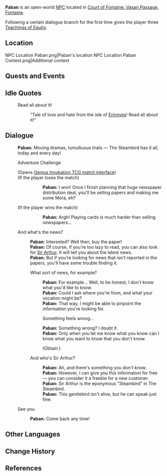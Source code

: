 {{Meta
<!-- Remove this template after adding the missing info -->
|missing_NPC_profile  = yes
}}
{{Character Infobox
|type             = Open-World NPC
|image            = NPC Paban.png
|realname         = <!-- Optional, if different from in-game name -->
|deceased         = <!-- Past (for deceased prior to events of the game) or free response -->
|region           = Fontaine
|location         = Fontaine
|affiliation      = The Steambird
|title            = Newsy

|ancestry         = <!-- Clan/family -->
|father           = 
|mother           = 
|spouse           = 
|sibling          = 
|child            = 
|relative         = 

|voiceEN          = 
|voiceCN          = 
|voiceJP          = [https://www.81produce.co.jp/dcms_plusdb/index.php/item?cell003=%E3%81%8B%E8%A1%8C&label=1&cell004=&name=%E5%8F%B6%E7%9F%A2%E3%80%80%E3%82%8A%E3%81%8B&id=438 Kanaya Rika ({{ja|叶矢りか}})]<ref name="Kanaya Rika">Twitter: [https://twitter.com/OHAYO_rika/status/1692435617312059434 JP VA Self Announcement] ([https://web.archive.org/web/20230822065018/https://twitter.com/OHAYO_rika/status/1692435617312059434 Archived])</ref>
|voiceKR          = 
|dialoguereward   = {{Card|Teachings of Equity|3}}
}}
'''Paban''' is an open-world [[NPC]] located in [[Court of Fontaine: Vasari Passage]], [[Fontaine]].

Following a certain dialogue branch for the first time gives the player three [[Teachings of Equity]].

==Location==
<gallery>
NPC Location Paban.png|Paban's location
NPC Location Paban Context.png|Additional context
</gallery>
<!--
==Profile==
''(To be added.)''

===Appearance===
''(To be added.)''
-->
==Quests and Events==
{{Quests and Events}}

==Idle Quotes==
{{Dialogue Start}}
: {{DIcon|Idle}} Read all about it!
:: {{A|VO Paban 01.ogg}} "Tale of love and hate from the isle of [[Erinnyes]]! Read all about it!"
{{Dialogue End}}

==Dialogue==
{{Dialogue Start}}
:'''Paban:''' Moving dramas, tumultuous trials &mdash; The Steambird has it all, today and every day!
:{{DIcon|TCG}} Adventure Challenge
:;(Opens [[Genius Invokation TCG/Stage/Paban/Exclusive Scoop|Genius Invokation TCG match interface]])
:;(If the player loses the match)
:::'''Paban:''' I won! Once I finish planning that huge newspaper distribution deal, you'll be selling papers and making me some Mora, eh?
:;(If the player wins the match)
:::'''Paban:''' Argh! Playing cards is much harder than selling newspapers...
:{{DIcon}} And what's the news?
::'''Paban:''' Interested? Well then, buy the paper!
::'''Paban:''' Of course, if you're too lazy to read, you can also look for [[Sir Arthur]]. It will tell you about the latest news.
::'''Paban:''' But if you're looking for news that isn't reported in the papers, you'll have some trouble finding it.
::{{DIcon}} What sort of news, for example?
:::'''Paban:''' For example... Well, to be honest, I don't know what you'd like to know.
:::'''Paban:''' Could I ask where you're from, and what your vocation might be?
:::'''Paban:''' That way, I might be able to pinpoint the information you're looking for.
:::{{DIcon|Reward}} Something feels wrong...
:::'''Paban:''' Something wrong? I doubt it.
:::'''Paban:''' Only when you let me know what you know can I know what you want to know that you don't know.
:::; (Obtain {{Item|Teachings of Equity|x=3}})
::{{DIcon}} And who's Sir Arthur?
:::'''Paban:''' Ah, and there's something you don't know.
:::'''Paban:''' However, I can give you this information for free &mdash; you can consider it a freebie for a new customer.
:::'''Paban:''' Sir Arthur is the eponymous "Steambird" in The Steambird.
:::'''Paban:''' This gentlebird isn't alive, but he can speak just fine.
:{{DIcon}} See you.
::'''Paban:''' Come back any time!
{{Dialogue End}}
<!--
==Event Dialogue==
===Event Name===
{{Dialogue Start}}
:'''{{subst:PAGENAME}}:'''
{{Dialogue End}}
-->

==Other Languages==
{{Other Languages|default_hidden=1
|en      = Paban
|zhs     = 帕班
|zhs_rm  = Pàbān
|zht     = 帕班
|zht_rm  = Pàbān
|ja      = パバン
|ja_rm   = Paban
|ko      = 파반
|es      = Paban
|fr      = Paban
|ru      = Пабан
|th      = Paban
|vi      = Paban
|de      = Paban
|id      = Paban
|pt      = Paban
|tr      = Paban
|it      = Paban
}}

==Change History==
{{Change History|4.0}}

==References==
{{Reflist}}